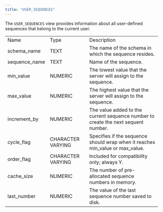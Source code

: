```yaml
---
title: "USER_SEQUENCES"
---
```


<div id="user_sequences" class="registered_link"></div>

The `USER_SEQUENCES` view provides information about all user-defined sequences that belong to the current user.

|               |                   |                                                                                   |
| ------------- | ----------------- | --------------------------------------------------------------------------------- |
| Name          | Type              | Description                                                                       |
| schema_name   | TEXT              | The name of the schema in which the sequence resides.                             |
| sequence_name | TEXT              | Name of the sequence.                                                             |
| min_value     | NUMERIC           | The lowest value that the server will assign to the sequence.                     |
| max_value     | NUMERIC           | The highest value that the server will assign to the sequence.                    |
| increment_by  | NUMERIC           | The value added to the current sequence number to create the next sequent number. |
| cycle_flag    | CHARACTER VARYING | Specifies if the sequence should wrap when it reaches min_value or max_value.     |
| order_flag    | CHARACTER VARYING | Included for compatibility only; always Y.                                        |
| cache_size    | NUMERIC           | The number of pre-allocated sequence numbers in memory.                           |
| last_number   | NUMERIC           | The value of the last sequence number saved to disk.                              |
